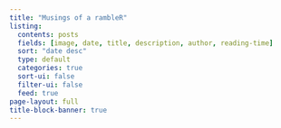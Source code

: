 ```yaml
---
title: "Musings of a rambleR"
listing:
  contents: posts
  fields: [image, date, title, description, author, reading-time]
  sort: "date desc"
  type: default
  categories: true
  sort-ui: false
  filter-ui: false
  feed: true
page-layout: full
title-block-banner: true
---
```

